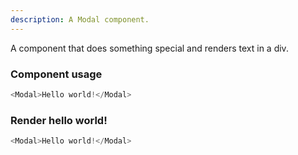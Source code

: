 ---
description: A Modal component.
---


A component that does something special and renders text in a div.

### Component usage
```js
<Modal>Hello world!</Modal>
```

### Render hello world!

```js live
<Modal>Hello world!</Modal>
```
